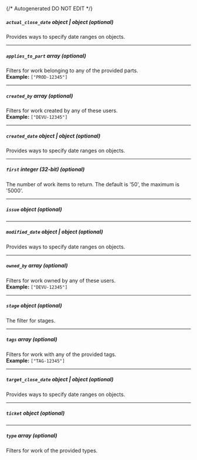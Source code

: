 {/* Autogenerated DO NOT EDIT  */}

##### `actual_close_date` _object | object (optional)_
Provides ways to specify date ranges on objects.
<Collapsible openLabel={Labels.showProperties} closeLabel={Labels.hideProperties}>
    <DateFilter/>
</Collapsible>

---
##### `applies_to_part` _array (optional)_
Filters for work belonging to any of the provided parts.
<br/>
**Example:** `["PROD-12345"]`

---
##### `created_by` _array (optional)_
Filters for work created by any of these users.
<br/>
**Example:** `["DEVU-12345"]`

---
##### `created_date` _object | object (optional)_
Provides ways to specify date ranges on objects.
<Collapsible openLabel={Labels.showProperties} closeLabel={Labels.hideProperties}>
    <DateFilter/>
</Collapsible>

---
##### `first` _integer (32-bit) (optional)_
The number of work items to return. The default is '50', the
maximum is '5000'.


---
##### `issue` _object (optional)_
<Collapsible openLabel={Labels.showProperties} closeLabel={Labels.hideProperties}>
    <WorksFilterIssue/>
</Collapsible>

---
##### `modified_date` _object | object (optional)_
Provides ways to specify date ranges on objects.
<Collapsible openLabel={Labels.showProperties} closeLabel={Labels.hideProperties}>
    <DateFilter/>
</Collapsible>

---
##### `owned_by` _array (optional)_
Filters for work owned by any of these users.
<br/>
**Example:** `["DEVU-12345"]`

---
##### `stage` _object (optional)_
The filter for stages.
<Collapsible openLabel={Labels.showProperties} closeLabel={Labels.hideProperties}>
    <StageFilter/>
</Collapsible>

---
##### `tags` _array (optional)_
Filters for work with any of the provided tags.
<br/>
**Example:** `["TAG-12345"]`

---
##### `target_close_date` _object | object (optional)_
Provides ways to specify date ranges on objects.
<Collapsible openLabel={Labels.showProperties} closeLabel={Labels.hideProperties}>
    <DateFilter/>
</Collapsible>

---
##### `ticket` _object (optional)_
<Collapsible openLabel={Labels.showProperties} closeLabel={Labels.hideProperties}>
    <WorksFilterTicket/>
</Collapsible>

---
##### `type` _array (optional)_
Filters for work of the provided types.


